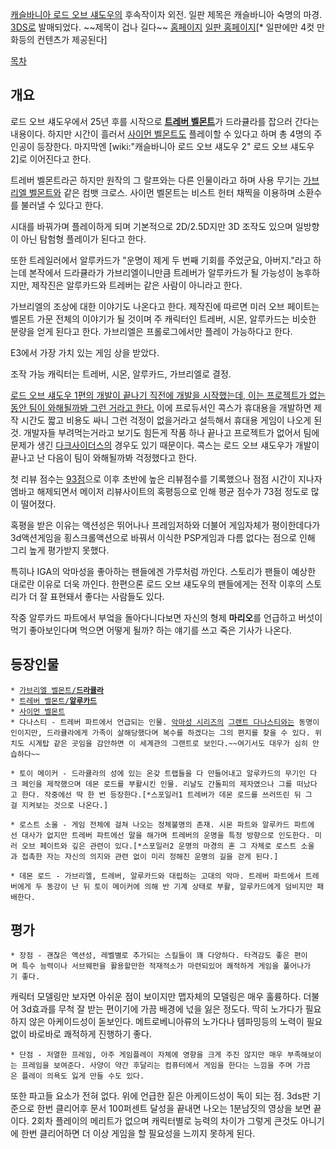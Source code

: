 [[캐슬바니아 로드 오브 섀도우]]의 후속작이자 외전. 일판 제목은 캐슬바니아 숙명의 마경. [[3DS]]로 발매되었다. ~~제목이 겁나 길다~~
[http://www.konami-castlevania.com/mof/ 홈페이지]
[http://www.konami.jp/castlevania/jp/3ds/ 일판 홈페이지][* 일판에만 4컷 만화등의 컨텐츠가 제공된다]

[[목차]]

== 개요 ==
로드 오브 섀도우에서 25년 후를 시작으로 '''[[트레버 벨몬트]]'''가 드라큘라를 잡으러 간다는 내용이다. 하지만 시간이 흘러서 [[사이먼 벨몬트]]도 플레이할 수 있다고 하며 총 4명의 주인공이 등장한다. 마지막엔 [wiki:"캐슬바니아 로드 오브 섀도우 2" 로드 오브 섀도우 2]로 이어진다고 한다.

트레버 벨몬트라곤 하지만 원작의 그 랄프와는 다른 인물이라고 하며 사용 무기는 [[가브리엘 벨몬트]]와 같은 컴뱃 크로스. 사이먼 벨몬트는 비스트 헌터 채찍을 이용하며 소환수를 불러낼 수 있다고 한다.

시대를 바꿔가며 플레이하게 되며 기본적으로 2D/2.5D지만 3D 조작도 있으며 일방향이 아닌 탐험형 플레이가 된다고 한다.

또한 트레일러에서 알루카드가 "운명이 제게 두 번째 기회를 주었군요, 아버지."라고 하는데 본작에서 드라큘라가 가브리엘이니만큼 트레버가 알루카드가 될 가능성이 농후하지만, 제작진은 알루카드와 트레버는 같은 사람이 아니라고 한다.

가브리엘의 조상에 대한 이야기도 나온다고 한다. 제작진에 따르면 미러 오브 페이트는 벨몬트 가문 전체의 이야기가 될 것이며 주 캐릭터인 트레버, 시몬, 알루카드는 비슷한 분량을 얻게 된다고 한다. 가브리엘은 프롤로그에서만 플레이 가능하다고 한다.

E3에서 가장 가치 있는 게임 상을 받았다.

조작 가능 캐릭터는 트레버, 시몬, 알루카드, 가브리엘로 결정.

[http://www.eurogamer.net/articles/2013-02-20-castlevania-lords-of-shadow-mercury-steams-mission-to-be-the-next-naughty-dog 로드 오브 섀도우 1편의 개발이 끝나기 직전에 개발을 시작했는데, 이는 프로젝트가 없는 동안 팀이 와해될까봐 그런 거라고 한다.] 이에 프로듀서인 콕스가 휴대용을 개발하면 제작 시간도 짧고 비용도 싸니 그런 걱정이 없을거라고 설득해서 휴대용 게임이 나오게 된것. 개발자들 부려먹는거라고 보기도 힘든게 작품 하나 끝나고 프로젝트가 없어서 팀에 문제가 생긴 [[다크사이더스]]의 경우도 있기 때문이다. 콕스는 로드 오브 섀도우가 개발이 끝나고 난 다음이 팀이 와해될까봐 걱정했다고 한다.

첫 리뷰 점수는 [http://bbs2.ruliweb.daum.net/gaia/do/ruliweb/default/nds/84/read?bbsId=G003&itemId=5&articleId=1021634 93점]으로 이후 초반에 높은 리뷰점수를 기록했으나 점점 시간이 지나자 엠바고 해제되면서 메이저 리뷰사이트의 혹평등으로 인해  평균 점수가 73점 정도로 많이 떨어졌다.

혹평을 받은 이유는 액션성은 뛰어나나 프레임저하와 더불어 게임자체가 평이한데다가 3d액션게임을 횡스크롤액션으로 바꿔서 이식한 PSP게임과 다름 없다는 점으로 인해 그리 높게 평가받지 못했다.

특히나 IGA의 악마성을 좋아하는 팬들에겐 가루처럼 까인다. 스토리가 팬들이 예상한 대로란 이유로 더욱 까인다. 한편으론 로드 오브 섀도우의 팬들에게는 전작 이후의 스토리가 더 잘 표현돼서 좋다는 사람들도 있다.

작중 알루카드 파트에서 부엌을 돌아다니다보면 자신의 형제 '''마리오'''를 언급하고 버섯이 먹기 좋아보인다며 먹으면 어떻게 될까? 하는 얘기를 쓰고 죽은 기사가 나온다.

== 등장인물 ==
 * [[가브리엘 벨몬트|가브리엘 벨몬트/'''드라큘라''']]
 * [[트레버 벨몬트|트레버 벨몬트/'''알루카드''']]
 * [[사이먼 벨몬트]]
 * 다나스티 - 트레버 파트에서 언급되는 인물. [[악마성 시리즈]]의 [[그랜트 다나스티]]와는 동명이인이지만, 드라큘라에게 가족이 살해당했다며 복수를 하겠다는 그의 편지를 찾을 수 있다. 위치도 시계탑 같은 곳임을 감안하면 이 세계관의 그랜트로 보인다.~~여기서도 대우가 심히 안습하다~~

 * 토이 메이커 - 드라큘라의 성에 있는 온갖 트랩들을 다 만들어내고 알루카드의 무기인 다크 페인을 제작했으며 데몬 로드를 부활시킨 인물. 리날도 간돌피의 제자였으나 그를 떠났다고 한다. 작중에선 딱 한 번 등장한다.[*스포일러1 트레버가 데몬 로드를 쓰러뜨린 뒤 그걸 지켜보는 것으로 나온다.]

 * 로스트 소울 - 게임 전체에 걸쳐 나오는 정체불명의 존재. 시몬 파트와 알루카드 파트에선 대사가 없지만 트레버 파트에선 말을 해가며 트레버의 운명을 특정 방향으로 인도한다. 미러 오브 페이트와 깊은 관련이 있다.[*스포일러2 운명의 마경의 혼 그 자체로 로스트 소울과 접촉한 자는 자신의 의지와 관련 없이 미리 정해진 운명의 길을 걷게 된다.]

 * 데몬 로드 - 가브리엘, 트레버, 알루카드와 대립하는 고대의 악마. 트레버 파트에서 트레버에게 두 동강이 난 뒤 토이 메이커에 의해 반 기계 상태로 부활, 알루카드에게 덤비지만 패배한다.

== 평가 ==
 * 장점 - 괜찮은 액션성, 레벨별로 추가되는 스킬들이 꽤 다양하다. 타격감도 좋은 편이며 특수 능력이나 서브웨펀을 활용할만한 적재적소가 마련되있어 쾌적하게 게임을 풀어나가기 좋다.
캐릭터 모델링만 보자면 아쉬운 점이 보이지만 맵자체의 모델링은 매우 훌륭하다. 더불어 3d효과를 무척 잘 받는 편이기에 가끔 배경에 넋을 잃은 정도다. 
딱히 노가다가 필요하지 않은 아케이드성이 돋보인다. 메트로베니아류의 노가다나 템파밍등의 노력이 필요없이 바로바로 쾌적하게 진행하기 좋다. 
 * 단점 - 저열한 프레임, 아주 게임플레이 자체에 영향을 크게 주진 않지만 매우 부족해보이는 프레임을 보여준다. 사양이 약간 후달리는 컴퓨터에서 게임을 한다는 느낌을 주며 가끔은 플레이 의욕도 잃게 만들 수도 있다. 
또한 파고들 요소가 전혀 없다. 위에 언급한 짙은 아케이드성이 독이 되는 점. 3ds판 기준으로 한번 클리어후 문서 100퍼센트 달성을 끝내면 나오는 1분남짓의 영상을 보면 끝이다. 2회차 플레이의 메리트가 없으며 캐릭터별로 능력의 차이가 그렇게 큰것도 아니기에 한번 클리어하면 더 이상 게임을 할 필요성을 느끼지 못하게 된다. 
